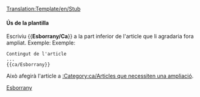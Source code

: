 <noinclude>[[Translation:Template/en/Stub]]</noinclude>{{ca/Metacaixa d'avís| tipus  = informació
| imatge = en/Manual/Base Set/StubIcon.png
| text   = <strong>Esborrany</strong><br>Aques article és un esborrany. Vostè pot col·laborar ampliant-lo.
}}<includeonly>{{{1|[[Category:ca/Articles que necessiten una ampliació]]}}}</includeonly><noinclude>

====Ús de la plantilla====
Escriviu <nowiki>{{</nowiki>'''Esborrany/Ca'''<nowiki>}}</nowiki> a la part inferior de l'article que li agradaria fora ampliat. Exemple:
Exemple:
<pre>
Contingut de l'article
...
{{ca/Esborrany}}
</pre>
Això afegirà l'article a [[:Category:ca/Articles que necessiten una ampliació]].

[[Category:ca/Manual/Base Set/Caixes de missatges|Esborrany]]</noinclude>